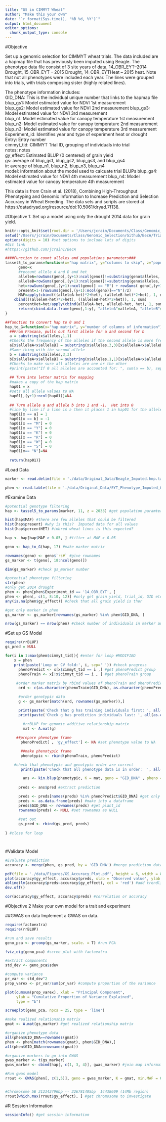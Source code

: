 ```yaml
---
title: "GS in CIMMYT Wheat"
author: "Make this your own"
date: "`r format(Sys.time(), '%B %d, %Y')`"
output: html_document
editor_options: 
  chunk_output_type: console
---
```

#Objective

Set up a genomic selection for CIMMYT wheat trials.  The data included are a hapmap file that has previously been imputed using Beagle.  The phenotype data file consist of 3 site years of data, 14_OBR_EYT--2014 Drought, 15_OBR_EYT -- 2015 Drought, 14_OBR_EYTHeat -- 2015 heat.  Note that not all phenotypes were included each year.  The lines were grouped into trials, with trials composing sister (highly related lines).

The phenotype information includes:  
GID_DNA:  This is the individual unique number that links to the hapmap file
blup_gs1:  Model estimated value for NDVI 1st measurement 	
blup_gs2:	Model estimated value for NDVI 2nd measurement
blup_gs3: Model estimated value for NDVI 3rd measurement	
blup_n1:	Model estimated value for canopy temperature 1st measurement
blup_n2:	Model estimated value for canopy temperature 2nd measurement
blup_n3:	Model estimated value for canopy temperature 3rd measurement
Experiment_id:  Identifies year and type of experiment heat or drought	
Entry:  Entry number	
cimmyt_tid:  CIMMYT Trial ID, grouping of individuals into trial	
notes:  notes	
gy_effect:  Estimated BLUP (0 centered) of grain yield	
gs: average of blup_gs1, blup_gs2, blup_gs3, and blup_gs4	
ir: average of blup_n1, blup_n2, blup_n3, blup_n4	
model: information about the model used to calcuate trial BLUPs	
blup_gs4:	Model estimated value for NDVI 4th measurement
blup_n4: Model estimated value for canopy temperature 4th measurement

This data is from Crain et al. (2018), Combining High-Throughput Phenotyping and
Genomic Information to Increase Prediction and Selection Accuracy in Wheat Breeding.  The data sets and scripts are stored at https://datadryad.org/resource/doi:10.5061/dryad.7f138.

#Objective 1:  Set up a model using only the drought 2014 data for grain yield.

```r
knitr::opts_knit$set(root.dir = '/Users/jcrain/Documents/Class/Genomic_Selection/Github/BecA/Trial_Data/')
setwd('/Users/jcrain/Documents/Class/Genomic_Selection/Github/BecA/Trial_Data/')
options(digits = 10) #set options to include lots of digits
#Git link
#https://github.com/jcrain1/BecA
```

```r
####Function to count alleles and populations parameters###
tassel5_to_params=function(x="hap matrix", y="columns to skip", z="population number"){
      geno=x
      #recount allele A and B and het
      alleleA=rowSums(geno[,(y+1):ncol(geno)]!=substring(geno$alleles, 3, 3) & geno[,(y+1):ncol(geno)]!="N") #only counts what is not allele B and missing.  i.e. counts allele A and various calls for heterozygous
      alleleB=rowSums(geno[,(y+1):ncol(geno)]!=substring(geno$alleles, 1, 1) & geno[,(y+1):ncol(geno)]!="N")
      het=rowSums(geno[,(y+1):ncol(geno)] == "M") + rowSums( geno[,(y+1):ncol(geno)] ==   "R") + rowSums(geno[,(y+1):ncol(geno)] ==  "W") + rowSums(geno[,(y+1):ncol(geno)] ==  "K") + rowSums(geno[,(y+1):ncol(geno)] ==  "S") + rowSums(geno[,(y+1):ncol(geno)] ==  "Y")
      present=1-(rowSums(geno[,(y+1):ncol(geno)]=="N")/z)
      MAF=apply(cbind(((alleleA-het)*2+het), (alleleB-het)*2+het), 1, min)/apply(
    cbind(((alleleA-het)*2+het), ((alleleB-het)*2+het)), 1, sum) 
      percentHet=het/apply(cbind(alleleA-het, alleleB-het, het), 1, sum)
      return(cbind.data.frame(geno[,1:y], "alleleA"=alleleA, "alleleB"=alleleB, "het"=het, "present"= present, "MAF"=MAF, "percentHET"=percentHet, geno[,(y+1):ncol(geno)]))
}

##function to convert hap to 0 and 1
hap_to_G=function(x="hap matrix", y="number of columns of information"){
  ##From Prasana, pulls out first allele for a and second for b
  a = substring(x$alleles,1,1)
  #Checks the frequency of the alleles if the second allele is more frequent it is substitued
  a[x$alleleA<x$alleleB] = substring(x$alleles,3,3)[x$alleleA<x$alleleB]
  #Same thing with the second allele
  b = substring(x$alleles,3,3)
  b[x$alleleA<x$alleleB] = substring(x$alleles,1,1)[x$alleleA<x$alleleB]
  #Checks to make sure all alleles are one or the other
  #print(paste("If 0 all alleles are accounted for: ", sum(a == b), sep=""))
  
  ## Turn into letter matrix for mapping
  #makes a copy of the hap matrix
  hap01 = x
  #sets all allele values to NA
  hap01[,(y+1):ncol(hap01)]=NA
  
  ## Turn allele a and allele b into 1 and -1.  Het into 0
  #line by line if a line is a then it places 1 in hap01 for the allele
  hap01[x == a] = 1
  hap01[x == b] = -1
  hap01[x == "M"] = 0
  hap01[x == "Y"] = 0
  hap01[x == "K"] = 0
  hap01[x == "R"] = 0
  hap01[x == "W"] = 0
  hap01[x == "S"] = 0
  hap01[x== "N"]=NA
  
  return(hap01)}
```

#Load Data

```r
marker <- read.delim(file = './data/Original_Data/Beagle_Imputed.hmp.txt', check.names = FALSE, header = TRUE, stringsAsFactors = FALSE) #load marker data

phen <- read.table(file = './data/Original_Data/EYT_Phenotype_Imputed_GS_Simple.txt', header = TRUE, stringsAsFactors = FALSE) #load phenoytpe data

```

#Examine Data
```r
#potential genotype filtering
hap <- tassel5_to_params(marker, 11, z = 2033) #get population paramters

hist(hap$MAF) #there are few alleles that could be filtered
hist(hap$present) #why is this?  Imputed data for all values
hist(hap$percentHET) #inbred wheat lines is this expected?

hap <- hap[hap$MAF > 0.05, ] #filter at MAF > 0.05

geno <- hap_to_G(hap, 17) #make marker matrix

rownames(geno) <- geno$`rs#` #give rownames
gs_marker <- t(geno[, 18:ncol(geno)])

dim(gs_marker) #check gs_marker number

#potential phenotype filtering
str(phen)
#only get 2014 drought
phen <- phen[phen$Experiment_id == '14_OBR_EYT', ]
phen <- phen[, c(1, 8:10, 12)] #only get grain yield, trial_id, GID etc.  Just easier to work with less mess
any(is.na(phen$gy_effect)) #check that all grain yield is ther

#get only marker in phen
gs_marker <- gs_marker[rownames(gs_marker) %in% phen$GID_DNA, ]

nrow(gs_marker) == nrow(phen) #check number of individuals in marker and phenotype population the same
```

#Set up GS Model
```r
require(rrBLUP)
gs_pred = NULL

for(i in 1:max(phen$cimmyt_tid)){ #enter for loop #MODIFIED 
    x = phen
    print(paste('Loop or CV fold:', i, sep=' ')) #check progress
      phenoPredict <- x[x$cimmyt_tid == i ,] #get phenoPredict group
      phenoTrain <- x[!x$cimmyt_tid == i , ] #get phenoTrain group
      
     #order marker matrix by rbind values of phenoTrain and phenoPredict
      ord <- c(as.character(phenoTrain$GID_DNA), as.character(phenoPredict$GID_DNA))

      #order genotypic data
      g <- gs_marker[match(ord, rownames(gs_marker)),]

      print(paste('Check that g has training individuals first: ', all(as.character(phenoTrain$GID_DNA) == rownames(g)[1:nrow(phenoTrain)] && !is.null(phenoTrain$GID_DNA)), sep='')) #check
      print(paste('Check g has prediction individuals last: ', all(as.character(phenoPredict$GID_DNA) == rownames(g)[(nrow(g)-nrow(phenoPredict)+1):nrow(g)]  && !is.null(phenoPredict$GID_DNA)) , sep=''))
      
        #rrBLUP for genomic additive relationship matrix
        mat <- A.mat(g)

     ##prepare phenotype frame
       phenoPredict[ , 'gy_effect'] <- NA #set phenotype value to NA

       ##make phenotypic frame
       phenotypic <- rbind(phenoTrain, phenoPredict)

    #check that phenotypic and genotypic order are correct
       print(paste('Check that all phenotype data is in order:  ', all(rownames(g) == phenotypic$GID_DNA && !is.null(phenotypic$GID_DNA)), sep=''))

        ans <- kin.blup(phenotypic, K = mat, geno = "GID_DNA" , pheno ="gy_effect") #run rrBLUP
     
      preds <- ans$pred #extract prediction

      preds <- preds[names(preds) %in% phenoPredict$GID_DNA] #get only predictions
      preds <- as.data.frame(preds) #make into a dataframe
      preds$GID_DNA <- rownames(preds) #get plant_id
      rownames(preds) <- NULL #set rownames as NULL
      
      #set out
      gs_pred <- rbind(gs_pred, preds)
      
} #close for loop




```

#Validate Model
```r
#Evaluate prediction
accuracy <- merge(phen, gs_pred, by = 'GID_DNA') #merge prediction data set and original phenotyep data set

pdf(file = './data/Figures/GS_Accuracy_Plot.pdf', height = 6, width = 8)
plot(accuracy$gy_effect, accuracy$preds, xlab = 'Observed value', ylab = 'Predicted value') #quick graph
abline(lm(accuracy$preds~accuracy$gy_effect), col = 'red') #add trendline
dev.off()

cor(accuracy$gy_effect, accuracy$preds) #correlation or accuracy

```

#Objective 2 Make your own model for a trait and experiment

##GWAS on data
Implement a GWAS on data.

```r
require(factoextra)
require(rrBLUP)

#run and save results
geno_pca <- prcomp(gs_marker, scale. = T) #run PCA

fviz_eig(geno_pca) #scree plot with factoextra

#extract components
std_dev <- geno_pca$sdev

#compute variance
pr_var <- std_dev^2
prop_varex <- pr_var/sum(pr_var) #compute proportion of the variance

plot(cumsum(prop_varex), xlab = "Principal Component",
     ylab = "Cumulative Proportion of Variance Explained",
     type = "b")

screeplot(geno_pca, npcs = 25, type = 'line')

#make realized relationship matrix
gmat <- A.mat(gs_marker) #get realized relationship matrix

#organize phenotype data
all(phen$GID_DNA==rownames(gmat))
phen <- phen[match(rownames(gmat), phen$GID_DNA),]
all(phen$GID_DNA==rownames(gmat))

#organize markers to go into GWAS
gwas_marker <- t(gs_marker)
gwas_marker <- cbind(hap[, c(1, 3, 4)], gwas_marker) #join map information from hap file

#Run gwas model
rrout <- GWAS(phen[, c(1,5)], geno = gwas_marker, K = gmat, min.MAF = 0.05, n.core=3, plot = TRUE, n.PC = 9)


#Chromosome 5B 212342796bp -- 226781405bp  14438609 (14Mb region)
rrout[which.max(rrout$gy_effect), ] #get chromosome to investigate
```

#R Session Information
```r
sessionInfo() #get session information
```